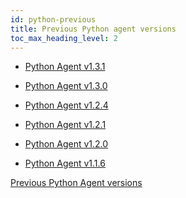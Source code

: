 ```yaml
---
id: python-previous
title: Previous Python agent versions
toc_max_heading_level: 2
---
```


-   [Python Agent v1.3.1](python-1_3_1)

-   [Python Agent v1.3.0](python-1_3_0)

-   [Python Agent v1.2.4](python-1_2_4)

-   [Python Agent v1.2.1](python-1_2_1)

-   [Python Agent v1.2.0](python-1_2_0)

-   [Python Agent v1.1.6](python-1_1_6)

[Previous Python Agent versions](https://deprecated-docs.whatap.io/kr/releasenotes/#python-agent-release-notes)
